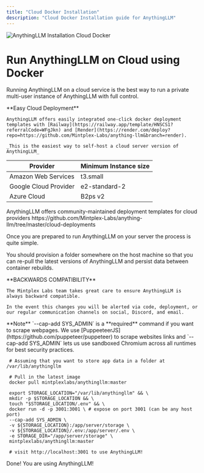 ```yaml
---
title: "Cloud Docker Installation"
description: "Cloud Docker Installation guide for AnythingLLM"
---
```



<Image
  src="/images/getting-started/installation/cloud-docker/header-image.png"
  height={1080}
  width={1920}
  quality={100}
  alt="AnythingLLM Installation Cloud Docker"
/>

# Run AnythingLLM on Cloud using Docker

Running AnythingLLM on a cloud service is the best way to run a private multi-user instance of AnythingLLM with full control.

<Callout type="info" emoji="💡">
  **Easy Cloud Deployment**

    AnythingLLM offers easily integrated one-click docker deployment templates with [Railway](https://railway.app/template/HNSCS1?referralCode=WFgJkn) and [Render](https://render.com/deploy?repo=https://github.com/Mintplex-Labs/anything-llm&branch=render).

    _This is the easiest way to self-host a cloud server version of AnythingLLM_

</Callout>

| Provider              | Minimum Instance size |
| --------------------- | --------------------- |
| Amazon Web Services   | t3.small              |
| Google Cloud Provider | e2-standard-2         |
| Azure Cloud           | B2ps v2               |

<Callout type="info" emoji="💡">
  AnythingLLM offers community-maintained deployment templates for cloud
  providers
  https://github.com/Mintplex-Labs/anything-llm/tree/master/cloud-deployments
</Callout>

Once you are prepared to run AnythingLLM on your server the process is quite simple.

You should provision a folder somewhere on the host machine so that you can re-pull the latest versions of AnythingLLM and persist data between container rebuilds.

<Callout type="warning" emoji="⚠️">
  **BACKWARDS COMPATIBILITY**

    The Mintplex Labs team takes great care to ensure AnythingLLM is always backward compatible.

    In the event this changes you will be alerted via code, deployment, or our regular communication channels on social, Discord, and email.

</Callout>

<Callout type="info" emoji="️💡">
  **Note** `--cap-add SYS_ADMIN` is a **required** command if you want to scrape
  webpages. We use [PuppeeteerJS](https://github.com/puppeteer/puppeteer) to
  scrape websites links and `--cap-add SYS_ADMIN` lets us use sandboxed Chromium
  across all runtimes for best security practices.
</Callout>

```shell copy showLineNumbers
 # Assuming that you want to store app data in a folder at /var/lib/anythingllm

 # Pull in the latest image
 docker pull mintplexlabs/anythingllm:master

 export STORAGE_LOCATION="/var/lib/anythingllm" && \
 mkdir -p $STORAGE_LOCATION && \
 touch "$STORAGE_LOCATION/.env" && \
 docker run -d -p 3001:3001 \ # expose on port 3001 (can be any host port)
 --cap-add SYS_ADMIN \
 -v ${STORAGE_LOCATION}:/app/server/storage \
 -v ${STORAGE_LOCATION}/.env:/app/server/.env \
 -e STORAGE_DIR="/app/server/storage" \
 mintplexlabs/anythingllm:master

 # visit http://localhost:3001 to use AnythingLLM!
```

Done! You are using AnythingLLM!
